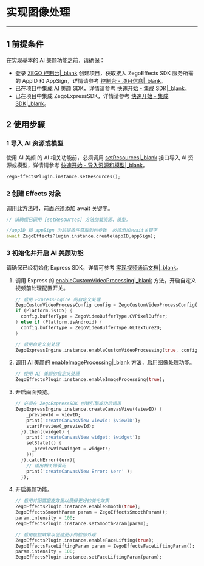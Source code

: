 # 实现图像处理

---

## 1 前提条件

在实现基本的 AI 美颜功能之前，请确保：

- 登录 [ZEGO 控制台\|_blank](https://console.zego.im) 创建项目，获取接入 ZegoEffects SDK 服务所需的 AppID 和 AppSign，详情请参考 [控制台 - 项目信息\|_blank](#12107)。
- 已在项目中集成 AI 美颜 SDK，详情请参考 [快速开始 - 集成 SDK\|_blank](!Quick_Starts/Integration)。
- 已在项目中集成 ZegoExpressSDK，详情请参考 [快速开始 - 集成 SDK\|_blank](!ExpressVideoSDK-Integration/SDK_Integration)。

## 2 使用步骤


### 1 导入 AI 资源或模型

使用 AI 美颜 的 AI 相关功能前，必须调用 [setResources\|_blank](/unique-api/ai-effects-sdk/zh/dart_flutter/zego_effects_plugin/ZegoEffectsPlugin/setResources.html) 接口导入 AI 资源或模型，详情请参考 [快速开始 - 导入资源和模型\|_blank](!Quick_Starts/Import_Resources)。

```dart
ZegoEffectsPlugin.instance.setResources();
```

### 2 创建 Effects 对象    
    
<Warning title="Warning">

调用此方法时，前面必须添加 await 关键字。
</Warning>

```dart
// 请确保已调用 [setResources] 方法加载资源、模型。

//appID 和 appSign 为前提条件获取到的参数  必须添加await关键字
await ZegoEffectsPlugin.instance.create(appID,appSign);
```

### 3 初始化并开启 AI 美颜功能

<Warning title="Warning">

请确保已经初始化 Express SDK，详情可参考 [实现视频通话文档\|_blank](!ExpressVideoSDK-Integration/Solution_Implementation#CreateEngine)。
</Warning>


1.  调用 Express 的 [enableCustomVideoProcessing\|_blank](/unique-api/express-video-sdk/zh/dart_flutter/zego_express_engine/ZegoExpressEngineCustomVideoIO/enableCustomVideoProcessing.html) 方法，开启自定义视频前处理配置开关。

    ```dart
    // 启用 ExpressEngine 的自定义处理
    ZegoCustomVideoProcessConfig config = ZegoCustomVideoProcessConfig(ZegoVideoBufferType.GLTexture2D);
    if (Platform.isIOS) {
      config.bufferType = ZegoVideoBufferType.CVPixelBuffer;
    } else if (Platform.isAndroid) {
      config.bufferType = ZegoVideoBufferType.GLTexture2D;
    }
    
    // 启用自定义前处理
    ZegoExpressEngine.instance.enableCustomVideoProcessing(true, config);
    ```

2. 调用 AI 美颜的 [enableImageProcessing\|_blank](/unique-api/ai-effects-sdk/zh/dart_flutter/zego_effects_plugin/ZegoEffectsPlugin/enableImageProcessing.html) 方法，启用图像处理功能。

    ```dart
    // 使用 AI 美颜的自定义处理
    ZegoEffectsPlugin.instance.enableImageProcessing(true);
    ```


3. 开启画面预览。

    ```dart
    // 必须在 ZegoExpressSDK 创建引擎成功后调用
    ZegoExpressEngine.instance.createCanvasView((viewID) {
        _previewId = viewID;
        print('createCanvasView viewId: $viewID');
        startPreview(_previewId);
      }).then((widget) {
        print('createCanvasView widget: $widget');
        setState(() {
          _previewViewWidget = widget!;
        });
      }).catchError((err){
        // 输出相关错误码
        print('createCanvasView Error: $err' );
      });
    ```

4. 开启美颜功能。

    ```dart
    // 启用并配置磨皮效果以获得更好的美化效果
    ZegoEffectsPlugin.instance.enableSmooth(true);
    ZegoEffectsSmoothParam param = ZegoEffectsSmoothParam();
    param.intensity = 100;
    ZegoEffectsPlugin.instance.setSmoothParam(param);

    // 启用瘦脸效果以创建更小的脸部外观
    ZegoEffectsPlugin.instance.enableFaceLifting(true);
    ZegoEffectsFaceLiftingParam param = ZegoEffectsFaceLiftingParam();
    param.intensity = 100;
    ZegoEffectsPlugin.instance.setFaceLiftingParam(param);
```
